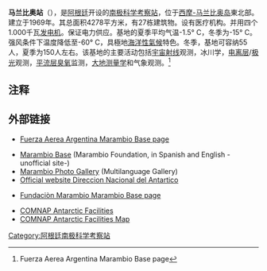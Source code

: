 {{coord|77|50|58.5|S|166|46|5.9|E|display=title}}
{{Infobox building
| name                 =马兰比奥站 
| native_name          =
| native_name_lang     =
| former_names         =
| alternate_names      =
| image                =B.MARAMBIO.JPG
| image_alt            =300px
| caption              =马兰比奥站
 | altitude            = 
| building_type        =
| architectural_style  =
| structural_system    =
| cost                 =
| ren_cost             =
| client               =
| owner                =
| current_tenants      = 
| landlord             =
| location             =[[西摩·马兰比奥岛|西摩·马兰比奥岛]] 
| address              =
| location_town        =
| location_country     =
| iso_region           =
| coordinates_display  = 
| latd  =  64|latm  =  14|lats  =  27.65|latNS  = S
| longd =  56|longm =  37|longs =  36.31|longEW = W
| latitude             =
| longitude            =
| coordinates          = 
| start_date           = 
| completion_date      = 
| inauguration_date    = 1969年
| renovation_date      =
| demolition_date      =
| destruction_date     =
| height               = 
| diameter             =
| antenna_spire        =
| roof                 =
| top_floor            =
| other_dimensions     = 
| floor_count          = 
| floor_area           = 4278平方米
| seating_type         =
| seating_capacity     = 55 (冬季) 150 (夏季)
| elevator_count       =
| main_contractor      =
| architect            =
| architecture_firm    =
| structural_engineer  =
| services_engineer    =
| civil_engineer       =
| other_designers      =
| quantity_surveyor    =
| awards               =
| ren_architect        =
| ren_firm             =
| ren_str_engineer     =
| ren_serv_engineer    =
| ren_civ_engineer     =
| ren_oth_designers    =
| ren_qty_surveyor     =
| ren_awards           =
| url                  =
| references           = 
}}

'''马兰比奥站'''（{{lang-es|Base Marambio}}），是[[阿根廷|阿根廷]]开设的[[南极科学考察站|南极科学考察站]]，位于[[西摩-马兰比奥岛|西摩-马兰比奥岛]]東北部。建立于1969年。其总面积4278平方米，有27栋建筑物。设有医疗机构。并用四个1.000千瓦[[发电机|发电机]]。保证电力供应。基地的夏季平均气温-1.5° C，冬季为-15° C。强风条件下温度降低至-60° C，具極地[[海洋性氣候|海洋性氣候]]特色。冬季，基地可容纳55人，夏季为150人左右。该基地的主要活动包括[[宇宙射线|宇宙射线]]观测，冰川学，[[电离层|电离层]]/[[极光|极光]]观测，[[平流层|平流层]][[臭氧|臭氧]]监测，[[大地测量学|大地测量学]]和气象观测。<ref>{{cite web |url=http://www.fuerzaaerea.mil.ar/mision/base_marambio.html |title=存档副本 |accessdate=2015-09-30 |deadurl=yes |archiveurl=https://web.archive.org/web/20131203024221/http://www.fuerzaaerea.mil.ar/mision/base_marambio.html |archivedate=2013-12-03 }} Fuerza Aerea Argentina Marambio Base page </ref>

{{Infobox Airport 
|name         = 
|image        = 
|caption      = 
|IATA         = 
|ICAO         = SAWB
|type         = 轨道着陆
|owner        = 
|operator     = 
|city-served  = 马兰比奥站
|location     = [[南极洲|南极洲]]
|elevation-f  = 
|elevation-m  = 
|coordinates  = 
|website      = 
|r1-number    = 05/23
|r1-length-f  = 4134
|r1-length-m  = 1260
|r1-surface   = 分级
|footnotes    = 
}}

==注释==
{{reflist}}

==外部链接==
* {{es icon}} [https://web.archive.org/web/20131203024221/http://www.fuerzaaerea.mil.ar/mision/base_marambio.html Fuerza Aerea Argentina Marambio Base page ]
* [http://www.marambio.aq Marambio Base] {{Wayback|url=http://www.marambio.aq/ |date=20120119111101 }} (Marambio Foundation, in Spanish and English -unofficial site-)
* [http://www.marambio.aq/fotos/ Marambio Photo Gallery] {{Wayback|url=http://www.marambio.aq/fotos/ |date=20120204104924 }} (Multilanguage Gallery)
* [https://web.archive.org/web/20110303004340/http://www.dna.gov.ar/INGLES/INDEX.HTM Official website Direccion Nacional del Antartico]
* {{es icon}} [http://www.marambio.aq/basemarambio.html Fundaciòn Marambio Marambio Base page] {{Wayback|url=http://www.marambio.aq/basemarambio.html |date=20110531161631 }}
* [https://web.archive.org/web/20080424075823/https://www.comnap.aq/facilities COMNAP Antarctic Facilities]
* [https://web.archive.org/web/20110220115654/https://www.comnap.aq/publications/maps/comnap_map_edition5_a0_2009-07-24.pdf/view COMNAP Antarctic Facilities Map]

{{南極科學考察站}}
{{The Continent of Antarctica}}

[[Category:阿根廷南极科学考察站|Category:阿根廷南极科学考察站]]